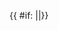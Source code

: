 <includeonly><span style="font-family:{{ {{{|safesubst:}}}#if: {{{font|}}} |{{{font}}}|sans-serif}};font-size:{{ {{{|safesubst:}}}#if: {{{size|}}} |{{{size}}}|100%}};{{ {{{|safesubst:}}}#if: {{{color|}}} |color:{{{color}}}|color:black}};{{ {{{|safesubst:}}}#if: {{{bgcolor|}}} |background-color:{{{bgcolor}}}|background-color:transparent}};{{ {{{|safesubst:}}}#if: {{{title|}}} |title:{{{title}}}|}};{{ {{{|safesubst:}}}#if: {{{css|}}} |{{{css}}}|}}">{{ {{{|safesubst:}}}#if: {{{1|}}} |{{{1}}}|{{{text}}}}}</span></includeonly><noinclude>
{{documentation}}
</noinclude>